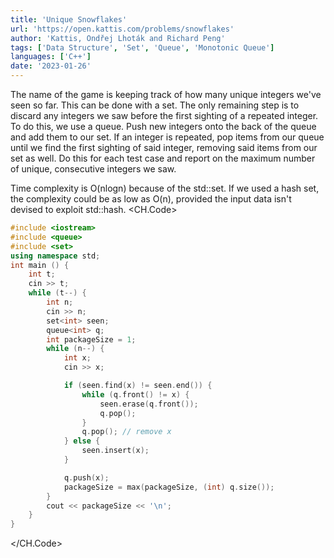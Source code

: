 ```yaml
---
title: 'Unique Snowflakes'
url: 'https://open.kattis.com/problems/snowflakes'
author: 'Kattis, Ondřej Lhoták and Richard Peng'
tags: ['Data Structure', 'Set', 'Queue', 'Monotonic Queue'] 
languages: ['C++']
date: '2023-01-26'
---
```

The name of the game is keeping track of how many unique integers we've seen so far. This can be done with a set. The only remaining step is to discard any integers we saw before the first sighting of a repeated integer. To do this, we use a queue. Push new integers onto the back of the queue and add them to our set. If an integer is repeated, pop items from our queue until we find the first sighting of said integer, removing said items from our set as well. Do this for each test case and report on the maximum number of unique, consecutive integers we saw.

Time complexity is O(nlogn) because of the std::set. If we used a hash set, the complexity could be as low as O(n), provided the input data isn't devised to exploit std::hash.
<CH.Code>

```cpp 
#include <iostream>
#include <queue>
#include <set>
using namespace std;
int main () {
    int t;
    cin >> t;
    while (t--) {
        int n;
        cin >> n;
        set<int> seen;
        queue<int> q;
        int packageSize = 1;
        while (n--) {
            int x;
            cin >> x;

            if (seen.find(x) != seen.end()) {
                while (q.front() != x) {
					seen.erase(q.front());
					q.pop();
				}
                q.pop(); // remove x
            } else {
                seen.insert(x);
            }

            q.push(x);
            packageSize = max(packageSize, (int) q.size());
        }
        cout << packageSize << '\n';
    }
}
```

</CH.Code>
